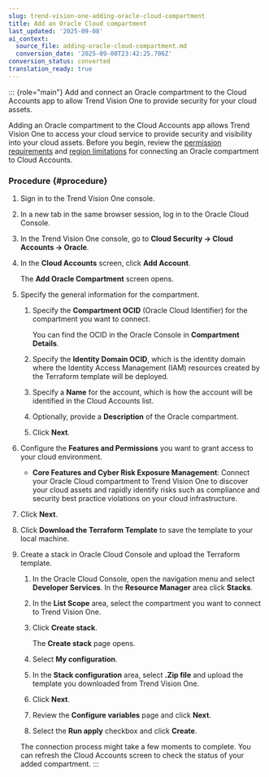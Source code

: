 ```yaml
---
slug: trend-vision-one-adding-oracle-cloud-compartment
title: Add an Oracle Cloud compartment
last_updated: '2025-09-08'
ai_context:
  source_file: adding-oracle-cloud-compartment.md
  conversion_date: '2025-09-08T23:42:25.706Z'
conversion_status: converted
translation_ready: true
---
```


::: {role="main"}
Add and connect an Oracle compartment to the Cloud Accounts app to allow Trend Vision One to provide security for your cloud assets.

Adding an Oracle compartment to the Cloud Accounts app allows Trend Vision One to access your cloud service to provide security and visibility into your cloud assets. Before you begin, review the [permission requirements](oracle-required-granted-permissions.mdx) and [region limitations](oracle-supported-regions.mdx) for connecting an Oracle compartment to Cloud Accounts.

### Procedure {#procedure}

1.  Sign in to the Trend Vision One console.

2.  In a new tab in the same browser session, log in to the Oracle Cloud Console.

3.  In the Trend Vision One console, go to **Cloud Security → Cloud Accounts → Oracle**.

4.  In the **Cloud Accounts** screen, click **Add Account**.

    The **Add Oracle Compartment** screen opens.

5.  Specify the general information for the compartment.

    1.  Specify the **Compartment OCID** (Oracle Cloud Identifier) for the compartment you want to connect.

        You can find the OCID in the Oracle Console in **Compartment Details**.

    2.  Specify the **Identity Domain OCID**, which is the identity domain where the Identity Access Management (IAM) resources created by the Terraform template will be deployed.

    3.  Specify a **Name** for the account, which is how the account will be identified in the Cloud Accounts list.

    4.  Optionally, provide a **Description** of the Oracle compartment.

    5.  Click **Next**.

6.  Configure the **Features and Permissions** you want to grant access to your cloud environment.

    - **Core Features and Cyber Risk Exposure Management**: Connect your Oracle Cloud compartment to Trend Vision One to discover your cloud assets and rapidly identify risks such as compliance and security best practice violations on your cloud infrastructure.

7.  Click **Next**.

8.  Click **Download the Terraform Template** to save the template to your local machine.

9.  Create a stack in Oracle Cloud Console and upload the Terraform template.

    1.  In the Oracle Cloud Console, open the navigation menu and select **Developer Services**. In the **Resource Manager** area click **Stacks**.

    2.  In the **List Scope** area, select the compartment you want to connect to Trend Vision One.

    3.  Click **Create stack**.

        The **Create stack** page opens.

    4.  Select **My configuration**.

    5.  In the **Stack configuration** area, select **.Zip file** and upload the template you downloaded from Trend Vision One.

    6.  Click **Next**.

    7.  Review the **Configure variables** page and click **Next**.

    8.  Select the **Run apply** checkbox and click **Create**.

    The connection process might take a few moments to complete. You can refresh the Cloud Accounts screen to check the status of your added compartment.
:::
